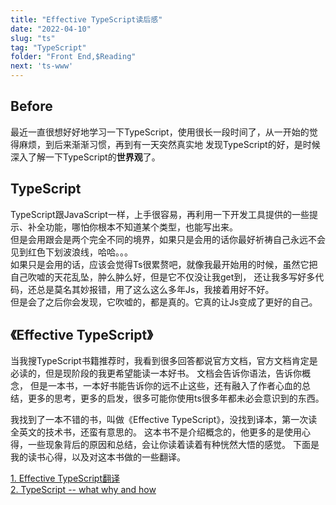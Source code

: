 ```yaml
---
title: "Effective TypeScript读后感"
date: "2022-04-10"
slug: "ts"
tag: "TypeScript"
folder: "Front End,$Reading"
next: 'ts-www'
---
```


## Before

最近一直很想好好地学习一下TypeScript，使用很长一段时间了，从一开始的觉得麻烦，到后来渐渐习惯，再到有一天突然真实地
发现TypeScript的好，是时候深入了解一下TypeScript的**世界观**了。  

## TypeScript

TypeScript跟JavaScript一样，上手很容易，再利用一下开发工具提供的一些提示、补全功能，哪怕你根本不知道某个类型，也能写出来。  
但是会用跟会是两个完全不同的境界，如果只是会用的话你最好祈祷自己永远不会见到红色下划波浪线，哈哈。。。  
如果只是会用的话，应该会觉得Ts很累赘吧，就像我最开始用的时候，虽然它把自己吹嘘的天花乱坠，肿么肿么好，但是它不仅没让我get到，
还让我多写好多代码，还总是莫名其妙报错，用了这么这么多年Js，我接着用好不好。  
但是会了之后你会发现，它吹嘘的，都是真的。它真的让Js变成了更好的自己。

## 《Effective TypeScript》

当我搜TypeScript书籍推荐时，我看到很多回答都说官方文档，官方文档肯定是必读的，但是现阶段的我更希望能读一本好书。
文档会告诉你语法，告诉你概念， 但是一本书，一本好书能告诉你的远不止这些，还有融入了作者心血的总结，更多的思考，更多的启发，很多可能你使用ts很多年都未必会意识到的东西。

我找到了一本不错的书，叫做《Effective TypeScript》，没找到译本，第一次读全英文的技术书，还蛮有意思的。
这本书不是介绍概念的，他更多的是使用心得，一些现象背后的原因和总结，会让你读着读着有种恍然大悟的感觉。
下面是我的读书心得，以及对这本书做的一些翻译。

[1. Effective TypeScript翻译](/blog/ts-translation)  
[2. TypeScript -- what why and how](/blog/ts-www)

